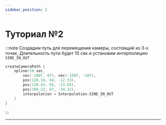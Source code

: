 ```yaml
---
sidebar_position: 2
---
```


# Туториал №2

:::note Создадим путь для перемещения камеры, состоящий из 3-х точек, Длительность пути будет 10 сек и установим интерполяцию `SINE_IN_OUT`
```kts
createCameraPath {
    spline(10.sec,
        vec(-180f, 0f), vec(-150f, -10f),
        pos(120.34, 64, -12.53),
        pos(130.43, 65, -23.65),
        pos(100.23, 67, -34.32),
        interpolation = Interpolation.SINE_IN_OUT
    )
}
```
:::

---
